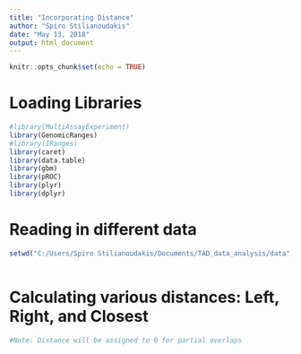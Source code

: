 ```yaml
---
title: "Incorporating Distance"
author: "Spiro Stilianoudakis"
date: "May 13, 2018"
output: html_document
---
```


```r
knitr::opts_chunk$set(echo = TRUE)
```

# Loading Libraries

```r
#library(MultiAssayExperiment)
library(GenomicRanges)
#library(IRanges)
library(caret)
library(data.table)
library(gbm)
library(pROC)
library(plyr)
library(dplyr)
```

# Reading in different data

```r

setwd("C:/Users/Spiro Stilianoudakis/Documents/TAD_data_analysis/data")



```

# Calculating various distances: Left, Right, and Closest

```r
#Note: Distance will be assigned to 0 for partial overlaps
```

